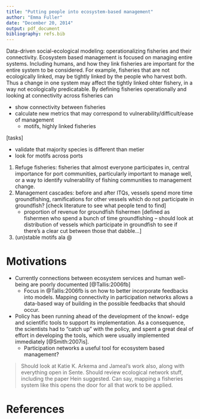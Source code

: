 ```yaml
---
title: "Putting people into ecosystem-based management"
author: "Emma Fuller"
date: "December 20, 2014"
output: pdf_document
bibliography: refs.bib
---
```


Data-driven social-ecological modeling: operationalizing fisheries and their connectivity. Ecosystem based management is focused on managing entire systems. Including humans, and how they link fisheries are important for the entire system to be considered. For example, fisheries that are not ecologically linked, may be tightly linked by the people who harvest both. Thus a change in one system may affect the tightly linked ohter fishery, in a way not ecologically predicatable. By defining fisheries operationally and looking at connectivity across fisheries can 

+ show connectivity between fisheries
+ calculate new metrics that may correspond to vulnerability/difficult/ease of management
  + motifs, highly linked fisheries
  
[tasks]

+ validate that majority species is different than metier
+ look for motifs across ports



1. Refuge fisheries: fisheries that almost everyone participates in, central importance for port communities, particularly important to manage well, or a way to identify vulnerability of fishing communities to management change. 
2. Management cascades: before and after ITQs, vessels spend more time groundfishing, ramifications for other vessels which do not participate in groundfish? [check literature to see what people tend to find]
    - proportion of revenue for groundfish fishermen [defined as fishermen who spend a bunch of time groundfishing -- should look at distribution of vessels which participate in groundfish to see if there's a clear cut between those that dabble...]
3. (un)stable motifs ala @

# Motivations

+ Currently connections between ecosystem services and human well-being are poorly documented [@Tallis:2006fb]
    + Focus in @Tallis:2006fb is on how to better incorporate feedbacks into models. Mapping connectivity in participation networks allows a data-based way of building in the possible feedbacks that should occur.   
+ Policy has been running ahead of the development of the knowl- edge and scientific tools to support its implementation. As a consequence, the scientists had to “catch up” with the policy, and spent a great deal of effort in developing the tools, which were usually implemented immediately [@Smith:2007is].
    + Participation networks a useful tool for ecosystem based management?
    
    
> Should look at Katie K. Arkema and Jameal's work also, along with everything open in Sente. 
> Should review ecological network stuff, including the paper Hein suggested. Can say, mapping a fisheries system like this opens the door for all that work to be applied.


# References